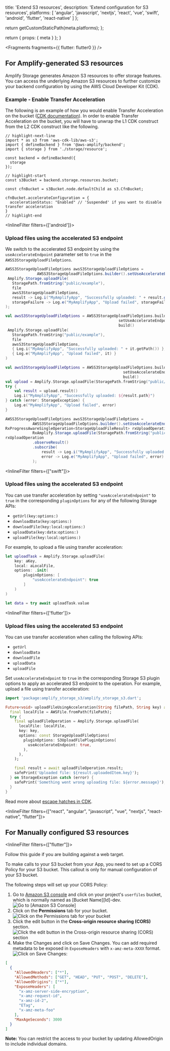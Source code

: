 
  title: 'Extend S3 resources',
  description: 'Extend configuration for S3 resources',
  platforms: [
    'angular',
    'javascript',
    'nextjs',
    'react',
    'vue',
    'swift',
    'android',
    'flutter',
    'react-native'
  ]
};

  return getCustomStaticPath(meta.platforms);
};

  return {
    props: {
      meta
    }
  };
}


<Fragments
  fragments={{ flutter: flutter0 }}
/>

## For Amplify-generated S3 resources

Amplify Storage generates Amazon S3 resources to offer storage features. You can access the underlying Amazon S3 resources to further customize your backend configuration by using the AWS Cloud Developer Kit (CDK).

### Example - Enable Transfer Acceleration

The following is an example of how you would enable Transfer Acceleration on the bucket ([CDK documentation](https://docs.aws.amazon.com/cdk/api/v2/docs/aws-cdk-lib.aws_s3.CfnBucket.AccelerateConfigurationProperty.html)). In order to enable Transfer Acceleration on the bucket, you will have to unwrap the L1 CDK construct from the L2 CDK construct like the following.

```tsx
// highlight-next-line
import * as s3 from 'aws-cdk-lib/aws-s3';
import { defineBackend } from '@aws-amplify/backend';
import { storage } from './storage/resource';

const backend = defineBackend({
  storage
});

// highlight-start
const s3Bucket = backend.storage.resources.bucket;

const cfnBucket = s3Bucket.node.defaultChild as s3.CfnBucket;

cfnBucket.accelerateConfiguration = {
  accelerationStatus: "Enabled" // 'Suspended' if you want to disable transfer acceleration
}
// highlight-end
```
<InlineFilter filters={['android']}>

### Upload files using the accelerated S3 endpoint

We switch to the accelerated S3 endpoint by using the `useAccelerateEndpoint` parameter set to `true` in the `AWSS3StorageUploadFileOptions`.

<BlockSwitcher>
<Block name="Java">

```java
AWSS3StorageUploadFileOptions awsS3StorageUploadFileOptions =
              AWSS3StorageUploadFileOptions.builder().setUseAccelerateEndpoint(true).build();
 Amplify.Storage.uploadFile(
   StoragePath.fromString("public/example"),
   file
   awsS3StorageUploadFileOptions,
   result -> Log.i("MyAmplifyApp", "Successfully uploaded: " + result.getPath()),
   storageFailure -> Log.e("MyAmplifyApp", "Upload failed", storageFailure)
);
```
</Block>
<Block name="Kotlin - Callbacks">

```kotlin
val awsS3StorageUploadFileOptions = AWSS3StorageUploadFileOptions.builder().
                                                  setUseAccelerateEndpoint(true).
                                                  build()
 Amplify.Storage.uploadFile(
   StoragePath.fromString("public/example"),
   file
   awsS3StorageUploadFileOptions,
   { Log.i("MyAmplifyApp", "Successfully uploaded: " + it.getPath()) },
   { Log.e("MyAmplifyApp", "Upload failed", it) }
)
```
</Block>
<Block name="Kotlin - Coroutines">

```kotlin
val awsS3StorageUploadFileOptions = AWSS3StorageUploadFileOptions.builder().
                                                    setUseAccelerateEndpoint(true).
                                                    build()
val upload = Amplify.Storage.uploadFile(StoragePath.fromString("public/example"), file, awsS3StorageUploadFileOptions)
try {
    val result = upload.result()
    Log.i("MyAmplifyApp", "Successfully uploaded: ${result.path}")
} catch (error: StorageException) {
    Log.e("MyAmplifyApp", "Upload failed", error)
}

```
</Block>
<Block name="RxJava">

```java
AWSS3StorageUploadFileOptions awsS3StorageUploadFileOptions =
            AWSS3StorageUploadFileOptions.builder().setUseAccelerateEndpoint(true).build();
RxProgressAwareSingleOperation<StorageUploadFileResult> rxUploadOperation =
            RxAmplify.Storage.uploadFile(StoragePath.fromString("public/example"), file, awsS3StorageUploadFileOptions);
rxUploadOperation
            .observeResult()
            .subscribe(
                result -> Log.i("MyAmplifyApp", "Successfully uploaded: " + result.getPath()),
                error -> Log.e("MyAmplifyApp", "Upload failed", error)
            );

```
</Block>
</BlockSwitcher>
</InlineFilter>

<InlineFilter filters={["swift"]}>

### Upload files using the accelerated S3 endpoint

You can use transfer acceleration by setting `"useAccelerateEndpoint"` to `true` in the corresponding `pluginOptions` for any of the following Storage APIs:
- `getUrl(key:options:)`
- `downloadData(key:options:)`
- `downloadFile(key:local:options:)`
- `uploadData(key:data:options:)`
- `uploadFile(key:local:options:)`

For example, to upload a file using transfer acceleration:

```swift
let uploadTask = Amplify.Storage.uploadFile(
    key: aKey,
    local: aLocalFile,
    options: .init(
        pluginOptions: [
            "useAccelerateEndpoint": true
        ]
    )
)

let data = try await uploadTask.value
```

</InlineFilter>

<InlineFilter filters={['flutter']}>

### Upload files using the accelerated S3 endpoint

You can use transfer acceleration when calling the following APIs:

* `getUrl`
* `downloadData`
* `downloadFile`
* `uploadData`
* `uploadFile`

Set `useAccelerateEndpoint` to `true` in the corresponding Storage S3 plugin options to apply an accelerated S3 endpoint to the operation. For example, upload a file using transfer acceleration:

```dart
import 'package:amplify_storage_s3/amplify_storage_s3.dart';

Future<void> uploadFileUsingAcceleration(String filePath, String key) async {
  final localFile = AWSFile.fromPath(filePath);
  try {
    final uploadFileOperation = Amplify.Storage.uploadFile(
      localFile: localFile,
      key: key,
      options: const StorageUploadFileOptions(
        pluginOptions: S3UploadFilePluginOptions(
          useAccelerateEndpoint: true,
        ),
      ),
    );

    final result = await uploadFileOperation.result;
    safePrint('Uploaded file: ${result.uploadedItem.key}');
  } on StorageException catch (error) {
    safePrint('Something went wrong uploading file: ${error.message}');
  }
}
```

</InlineFilter>

Read more about [escape hatches in CDK](https://docs.aws.amazon.com/cdk/v2/guide/cfn_layer.html#develop-customize-escape).

<InlineFilter filters={["react", "angular", "javascript", "vue", "nextjs", "react-native", "flutter"]}>

## For Manually configured S3 resources

<InlineFilter filters={["flutter"]}>

Follow this guide if you are building against a web target.

</InlineFilter>

<Callout warning>

To make calls to your S3 bucket from your App, you need to set up a CORS Policy for your S3 bucket. This callout is only for manual configuration of your S3 bucket.

</Callout>

The following steps will set up your CORS Policy:

1. Go to [Amazon S3 console](https://s3.console.aws.amazon.com/s3/home?region=us-east-1) and click on your project's `userfiles` bucket, which is normally named as [Bucket Name][Id]-dev. ![Go to [Amazon S3 Console]](/images/storage/CORS1.png)
2. Click on the **Permissions** tab for your bucket. ![Click on the **Permissions** tab for your bucket](/images/storage/CORS2.png)
3. Click the edit button in the **Cross-origin resource sharing (CORS)** section. ![Click the edit button in the **Cross-origin resource sharing (CORS)** section](/images/storage/CORS3.png)
4. Make the Changes and click on Save Changes. You can add required metadata to be exposed in `ExposeHeaders` with `x-amz-meta-XXXX` format. ![Click on Save Changes:](/images/storage/CORS4.png)

```json
[
  {
    "AllowedHeaders": ["*"],
    "AllowedMethods": ["GET", "HEAD", "PUT", "POST", "DELETE"],
    "AllowedOrigins": ["*"],
    "ExposeHeaders": [
      "x-amz-server-side-encryption",
      "x-amz-request-id",
      "x-amz-id-2",
      "ETag",
      "x-amz-meta-foo"
    ],
    "MaxAgeSeconds": 3000
  }
]
```

<Callout>

**Note:** You can restrict the access to your bucket by updating AllowedOrigin to include individual domains.

</Callout>

</InlineFilter>
